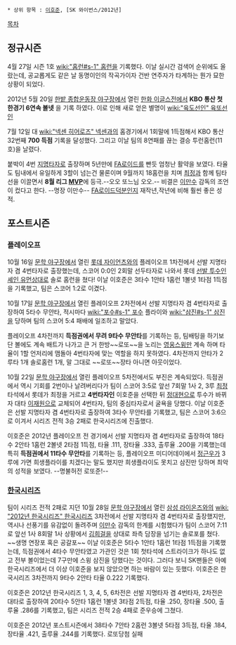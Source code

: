  * 상위 항목 : [[이호준]], [SK 와이번스/2012년]

[[목차]]
== 정규시즌 ==
4월 27일 시즌 1호 [[wiki:"홈런#s-1" 홈런]]을 기록했다. 이날 실시간 검색어 순위에도 올랐는데, 공교롭게도 같은 날 동명이인의 작곡가이자 건반 연주자가 타계하는 뭔가 묘한 상황이 되었다.

2012년 5월 20일 [[한밭 종합운동장 야구장]]에서 열린 [[한화 이글스]]전에서 '''KBO 통산 첫 한경기 6연속 볼넷''' 을 기록 하였다. 이로 인해 새로 얻은 별명이 [[wiki:"육도선인" 육또선인]]
 
7월 12일 대 [[wiki:"넥센 히어로즈" 넥센]]과의 홈경기에서 1회말에 1득점해서 KBO 통산 32번째 '''700 득점''' 기록을 달성했다. 그리고 이날 팀의 8연패를 끊는 결승 투런홈런(11호)을 날렸다.

붙박이 4번 [[지명타자]]로 출장하며 5년만에 [[FA로이드]]를 빤듯 엄청난 활약을 보였다. 타율도 팀내에서 유일하게 3할이 넘는건 물론이며 9월까지 18홈런을 치며 [[최정]]과 함께 팀타선을 이끌면서 '''8월 리그 [[MVP]]'''에 등극.--오오 또느님 오오.-- 비결은 [[이만수]] 감독의 조언이 컸다고 한다. --명장 이만수-- [[FA로이드]]덕분인지 재작년,작년에 비해 훨씬 좋은 성적.

== 포스트시즌 ==
=== 플레이오프 ===
10월 16일 [[문학 야구장]]에서 열린 [[롯데 자이언츠]]와의 플레이오프 1차전에서 선발 지명타자 겸 4번타자로 출장했는데, 스코어 0:0인 2회말 선두타자로 나와서 롯데 [[선발 투수]]인 [[셰인 유먼]]상대로 솔로 홈런을 쳤다!
이날 이호준은 3타수 1안타 1홈런 1볼넷 1타점 1득점을 기록했고, 팀은 스코어 1:2로 이겼다.

10월 17일 [[문학 야구장]]에서 열린 플레이오프 2차전에서 선발 지명타자 겸 4번타자로 출장하여 5타수 무안타, 적시마다 [[wiki:"포수#s-1" 포수]] 플라이와 [[wiki:"삼진#s-1" 삼진]]을 당하며 팀의 스코어 5:4 패배에 일조하고 말았다.

플레이오프 4차전까지 '''득점권에서 무려 9타수 무안타'''를 기록하는 등, 팀배팅을 하기보단 볼에도 계속 배트가 나가고 큰 거 한방~~로또~~을 노리는 [[영웅스윙]]만 계속 하며 타율이 1할 언저리에 맴돌아 4번타자에 맞는 역할을 하지 못하였다. 4차전까지 안타가 2루타 1개 솔로홈런 1개, 말 그대로 ~~로또~~장타 아니면 아웃이었다.

10월 22일 [[문학 야구장]]에서 열린 플레이오프 5차전에서도 부진은 계속되었다. 득점권에서 역시 기회를 2번이나 날려버리다가 팀이 스코어 3:5로 앞선 7회말 1사 2, 3루 [[최정]] 타석에서 롯데가 최정을 거르고 '''4번타자인''' 이호준을 선택한 뒤 [[정대현]]으로 투수가 바뀌자 대타 [[이재원]]으로 교체되어 4번타자, 팀의 중심타자로서 굴욕을 당했다.
이날 이호준은 선발 지명타자 겸 4번타자로 출장하여 3타수 무안타를 기록했고, 팀은 스코어 3:6으로 이겨서 시리즈 전적 3승 2패로 한국시리즈에 진출했다.

이호준은 2012년 플레이오프 전 경기에서 선발 지명타자 겸 4번타자로 출장하여 18타수 2안타 1홈런 2볼넷 2타점 1득점, 타율 .111, 장타율 .333, 출루율 .200을 기록했는데 특히 '''득점권에서 11타수 무안타'''를 기록하는 등, 플레이오프 미디어데이에서 [[정근우]]가 3루에 가면 희생플라이를 치겠다는 말도 했지만 희생플라이도 못치고 삼진만 당하며 최악의 성적을 보였다.
--명불허전 로또준!--
=== [[한국시리즈]] ===
팀이 시리즈 전적 2패로 지던 10월 28일 [[문학 야구장]]에서 열린 [[삼성 라이온즈]]와의 [[wiki: "2012년 한국시리즈" 한국시리즈]] 3차전에서 선발 지명타자 겸 4번타자로 출장했지만, 역시나 선풍기를 유감없이 돌려주며 [[이만수]] 감독의 한계를 시험했다가 팀이 스코어 7:11로 앞선 1사 8회말 1사 상황에서 [[김희걸]]을 상대로 좌측 담장을 넘기는 솔로포를 쳤다. ~~생명 연장포 혹은 공갈포~~
이날 이호준은 5타수 1안타 1홈런 1타점 1득점을 기록했는데, 득점권에서 4타수 무안타였고 가관인 것은 1회 첫타석에 스트라이크가 하나도 없고 전부 볼이었는데 7구만에 스윙 삼진을 당했다는 것이다. 그러다 보니 SK팬들은 아예 한국시리즈에서 더 이상 이호준을 보지 않았으면 하는 바람이 있는 듯했다. 이호준은 한국시리즈 3차전까지 9타수 2안타 타율 0.222 기록했다.

이호준은 2012년 한국시리즈 1, 3, 4, 5, 6차전은 선발 지명타자 겸 4번타자, 2차전은 대타로 출장하여 20타수 5안타 1홈런 1볼넷 3타점 2득점, 타율 .250, 장타율 .500, 출루율 .286를 기록했고, 팀은 시리즈 전적 2승 4패로 준우승에 그쳤다.

이호준은 2012년 포스트시즌에서 38타수 7안타 2홈런 3볼넷 5타점 3득점, 타율 .184, 장타율 .421, 출루율 .244를 기록했다. 로또당첨 실패

